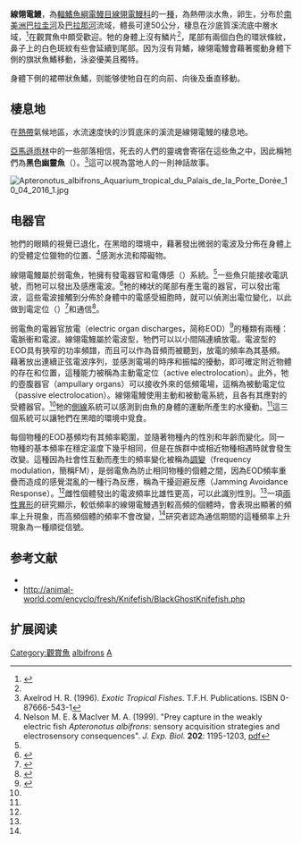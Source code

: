 {{Speciesbox
| name = 線翎電鰻
| image = Black Ghost Knifefish 400.jpg
| image_caption = 線翎電鰻
| image_width = 250px
| status = NE
| status_system = IUCN3.1
| genus = Apteronotus
| species = albifrons
| authority = [[Linnaeus|Linnaeus]], 1766
| synonyms = *''Gymnotus albifrons'', Linnaeus, 1766
*''Sternarchus albifrons'', Linnaeus, 1766
*''Apteronotus passan'', Lacepède, 1800
}}
'''線翎電鰻'''，為[[輻鰭魚綱|輻鰭魚綱]][[電鰻目|電鰻目]][[線翎電鰻科|線翎電鰻科]]的一[[種|種]]，為熱帶淡水魚，卵生，分布於[[南美洲|南美洲]][[巴拉圭河|巴拉圭河]]及[[巴拉那河|巴拉那河]]流域，體長可達50公分，棲息在沙底質溪流底中層水域，<ref name=fishbase>{{FishBase species|genus=Apteronotus|species=albifrons|year=2005|month=9}}</ref>在觀賞魚中頗受歡迎。牠的身體上沒有鱗片<ref name="fishbase" />，尾部有兩個白色的環狀條紋，鼻子上的白色斑紋有些會延續到尾部。因为沒有背鰭，線翎電鰻會藉著擺動身體下側的旗狀魚鰭移動，泳姿優美且獨特。

身體下側的裙帶狀魚鰭，则能够使牠自在的向前、向後及垂直移動。

==棲息地==
在[[熱帶|熱帶]]氣候地區，水流速度快的沙質底床的溪流是線翎電鰻的棲息地。{{citation needed|在雨水充沛的溼季，牠們會遷徙到被淹沒的森林中，因為那裡有大量黑暗且可供隱避的地方。}}

[[亞馬遜雨林|亞馬遜雨林]]中的一些部落相信，死去的人們的靈魂會寄宿在這些魚之中，因此稱牠們為'''黑色幽靈魚'''（{{lang|en|black ghost knifefish}}）。<ref>Axelrod H. R. (1996). ''Exotic Tropical Fishes''. T.F.H. Publications. ISBN 0-87666-543-1</ref>這可以視為當地人的一則神話故事。

[[File:Apteronotus_albifrons_Aquarium_tropical_du_Palais_de_la_Porte_Dorée_10_04_2016_1.jpg|left]]
{{citation needed|黑色幽靈魚喜歡溫暖的水溫，略酸性水質，對水質較為敏感。喜歡的餌料為小型的活體動物，攻擊性低，是溫和的魚種。在人工繁殖成功之前，牠們全靠從野外捕获，主要产地为巴西。目前市場上的線翎電鰻已經幾乎全來自印尼的繁殖場。}}

==电器官==
牠們的眼睛的視覺已退化，在黑暗的環境中，藉著發出微弱的電波及分佈在身體上的受體定位獵物的位置、<ref name="Prey">Nelson M. E. & MacIver M. A. (1999). "Prey capture in the weakly electric fish ''Apteronotus albifrons'': sensory acquisition strategies and electrosensory consequences". ''J. Exp. Biol.'' '''202''': 1195-1203, [http://nelson.beckman.uiuc.edu/pubs/Nelson_MacIver99.pdf pdf]</ref>感測水流和障礙物。

線翎電鰻屬於弱電魚，牠擁有發電器官和電傳感（{{lang|en|electrosensory}}）系統。<ref name="Prey" />一些魚只能接收電訊號，而牠可以發出及感應電波。<ref name="Rose">{{cite journal|title=Insights Into Neural Mechanisms and Evolution of Behaviour from Electric Fish|url=http://www.nature.com/nrn/journal/v5/n12/box/nrn1558_BX1.html|last=Rose|first=Gary J.|date=December 2004|journal=Nature Reviews Neuroscience|doi=10.1038/nrn1558|volume=5|pages=943–951}}</ref>牠的棒狀的尾部有產生電的器官，可以發出電波，這些電波接觸到分佈於身體中的電感受細胞時，就可以偵測出電位變化，以此做到電定位（{{lang|en|electrolocation}}）<ref name="Stoddard SigFish">{{cite journal|title=Electric Signals & Electric Fish|url=http://www2.fiu.edu/~efish/publications/Stoddard_Electric_Signals_2009.pdf|last=Stoddard|first=Philip K.|pages=1–14|journal=|author=|access-date=2011-12-09|archive-url=https://web.archive.org/web/20101031204440/http://www2.fiu.edu/~efish/publications/Stoddard_Electric_Signals_2009.pdf|archive-date=2010-10-31|dead-url=yes}}</ref>和通信<ref name="Stoddard Predation">{{cite journal|title=Electric Signals: Predation, Sex, and Environmental Constraints|url=http://www2.fiu.edu/~efish/publications/Stoddard_2002_Advances.pdf|last=Stoddard|first=Philip K.|journal=Advances in the Study of Behaviour|doi=10.1016/s0065-3454(02)80009-2|year=2002|volume=31|pages=201–242|access-date=2017-03-23|archive-date=2006-09-17|archive-url=https://web.archive.org/web/20060917115639/http://www.fiu.edu/%7Eefish/publications/Stoddard_2002_Advances.pdf|dead-url=yes}}</ref>。

弱電魚的電器官放電（electric organ discharges，简称EOD）<ref name="Dunlap">{{cite journal|title=Diversity of sexual dimorphism in electrocommunication signals and its androgen regulation in a genus of electric fish, Apternotus|url=http://download.springer.com/static/pdf/860/art%253A10.1007%252Fs003590050236.pdf?auth66=1379647262_455a66080128cb28e1af7ba440bcf106&ext=.pdf|last2=Thomas|first2=P.|date=February 1998|journal=J Comp Physiol A|issue=1|doi=10.1007/s003590050236|volume=183|pages=77–89|last3=Zakon|first3=H. H.|last1=Dunlap|first1=K. D.}}{{dead link|date=2018年1月 |bot=InternetArchiveBot |fix-attempted=yes }}</ref>的種類有兩種：電脈衝和電波。線翎電鰻屬於電波型，牠們可以以小間隔連續放電。電波型的EOD具有狹窄的功率頻譜，而且可以作為音頻而被聽到，放電的頻率為其基頻。藉著放出連續正弦電波序列，並感測電場的時序和振幅的擾動，即可確定附近物體的存在和位置，這種能力被稱為主動電定位（active electrolocation）。此外，牠的壺腹器官（ampullary organs）可以接收外來的低頻電場，這稱為被動電定位（passive electrolocation）。線翎電鰻使用主動和被動電系統，且各有其應對的受體器官。<ref name="Prey" />牠的[[體側線|側線]]系統可以感測到由魚的身體的運動所產生的水擾動。<ref name="Prey" />這三個系統可以讓牠們在黑暗的環境中覓食。

每個物種的EOD基頻均有其頻率範圍，並隨著物種內的性別和年齡而變化。同一物種的基本頻率在穩定溫度下幾乎相同，但是在族群中或相近物種相遇時就會發生改變。這種因為社會性互動而產生的頻率變化被稱為[[調變|調變]]（frequency modulation，簡稱FM），是弱電魚為防止相同物種的個體之間，因為EOD頻率重疊而造成的感覺混亂的一種行為反應，稱為干擾迴避反應（Jamming Avoidance Response）。<ref name="Stoddard Predation" />雌性個體發出的電波頻率比雄性更高，可以此識別性別。<ref name="Dunlap" />一項[[兩性異形|兩性異形]]的研究顯示，較低頻率的線翎電鰻遇到較高頻的個體時，會表現出顯著的頻率上升現象，而高頻個體的頻率不會改變，<ref name="Stoddard Predation" />研究者認為通信期間的這種頻率上升現象為一種順從信號。

==参考文献==
{{reflist}}
*{{FishBase_species|genus=Apteronotus|species=albifrons|year=2015|month=9}}
* http://animal-world.com/encyclo/fresh/Knifefish/BlackGhostKnifefish.php
== 扩展阅读 ==
{{refbegin}}
{{wikispecies-inline|Apteronotus albifrons|線翎電鰻}}
{{refend}}
{{Taxonbar|from=Q1421523}}

[[Category:觀賞魚|Category:觀賞魚]]
[[Category:翎電鰻屬|albifrons]]
[[Category:1766年描述的鱼类|A]]